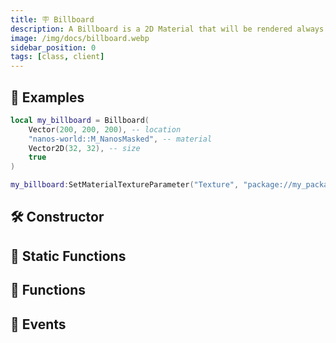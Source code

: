 ```yaml
---
title: 🪧 Billboard
description: A Billboard is a 2D Material that will be rendered always facing the camera.
image: /img/docs/billboard.webp
sidebar_position: 0
tags: [class, client]
---
```


<HeaderDeclaration type="Class" name="Billboard" image="/img/docs/billboard.webp" />


## 🎒 Examples

```lua title=Client/Index.lua
local my_billboard = Billboard(
    Vector(200, 200, 200), -- location
    "nanos-world::M_NanosMasked", -- material
    Vector2D(32, 32), -- size
    true
)

my_billboard:SetMaterialTextureParameter("Texture", "package://my_package/Client/image.jpg")
```


## 🛠 Constructor

<ConstructorDeclaration type="Class" name="Billboard" />


## 🗿 Static Functions

<StaticFunctionsDeclaration type="Class" name="Billboard" />


## 🦠 Functions

<FunctionsDeclaration type="Class" name="Billboard" />


## 🚀 Events

<EventsDeclaration type="Class" name="Billboard" />

